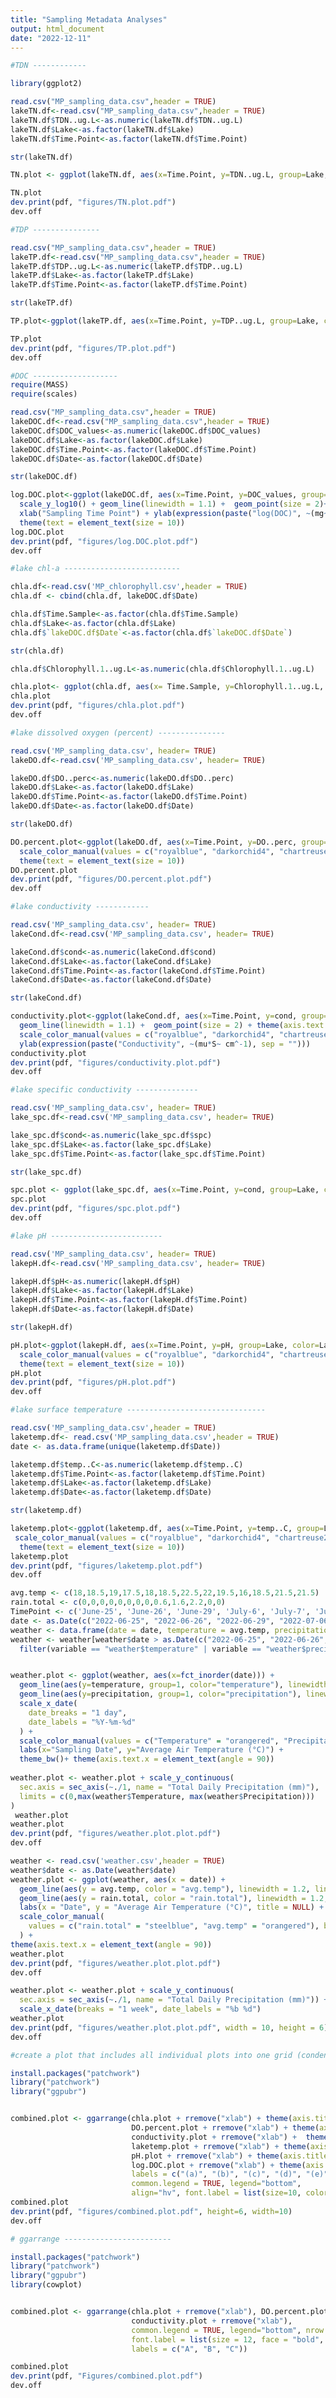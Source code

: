 ```yaml
---
title: "Sampling Metadata Analyses"
output: html_document
date: "2022-12-11"
---
```


```r
#TDN ------------

library(ggplot2)

read.csv("MP_sampling_data.csv",header = TRUE)
lakeTN.df<-read.csv("MP_sampling_data.csv",header = TRUE)
lakeTN.df$TDN..ug.L<-as.numeric(lakeTN.df$TDN..ug.L)
lakeTN.df$Lake<-as.factor(lakeTN.df$Lake)
lakeTN.df$Time.Point<-as.factor(lakeTN.df$Time.Point)

str(lakeTN.df)

TN.plot <- ggplot(lakeTN.df, aes(x=Time.Point, y=TDN..ug.L, group=Lake, color=Lake)) + geom_line() + scale_color_brewer(type = "qual", palette = "Dark2") + xlab("Sampling Time Point") + ylab(expression(paste("TDN", ~(mu*g~L^-1), sep = "")))

TN.plot
dev.print(pdf, "figures/TN.plot.pdf")
dev.off
```
```r
#TDP ---------------

read.csv("MP_sampling_data.csv",header = TRUE)
lakeTP.df<-read.csv("MP_sampling_data.csv",header = TRUE)
lakeTP.df$TDP..ug.L<-as.numeric(lakeTP.df$TDP..ug.L)
lakeTP.df$Lake<-as.factor(lakeTP.df$Lake)
lakeTP.df$Time.Point<-as.factor(lakeTP.df$Time.Point)

str(lakeTP.df)

TP.plot<-ggplot(lakeTP.df, aes(x=Time.Point, y=TDP..ug.L, group=Lake, color=Lake)) + geom_line() + scale_color_brewer(type = "qual", palette = "Dark2") + xlab("Sampling Time Point") + ylab(expression(paste("TDP", ~(mu*g~L^-1), sep = "")))

TP.plot
dev.print(pdf, "figures/TP.plot.pdf")
dev.off
```

```r
#DOC -------------------
require(MASS)
require(scales)

read.csv("MP_sampling_data.csv",header = TRUE)
lakeDOC.df<-read.csv("MP_sampling_data.csv",header = TRUE)
lakeDOC.df$DOC_values<-as.numeric(lakeDOC.df$DOC_values)
lakeDOC.df$Lake<-as.factor(lakeDOC.df$Lake)
lakeDOC.df$Time.Point<-as.factor(lakeDOC.df$Time.Point)
lakeDOC.df$Date<-as.factor(lakeDOC.df$Date)

str(lakeDOC.df)

log.DOC.plot<-ggplot(lakeDOC.df, aes(x=Time.Point, y=DOC_values, group=Lake, color=Lake)) +
  scale_y_log10() + geom_line(linewidth = 1.1) +  geom_point(size = 2)+  scale_color_manual(values = c("royalblue", "darkorchid4", "chartreuse2", "orange2", "violet", "darkgreen")) +
  xlab("Sampling Time Point") + ylab(expression(paste("log(DOC)", ~(mg~L^-1), sep = ""))) +
  theme(text = element_text(size = 10))
log.DOC.plot
dev.print(pdf, "figures/log.DOC.plot.pdf")
dev.off
```



```r
#lake chl-a --------------------------

chla.df<-read.csv('MP_chlorophyll.csv',header = TRUE)
chla.df <- cbind(chla.df, lakeDOC.df$Date)

chla.df$Time.Sample<-as.factor(chla.df$Time.Sample)
chla.df$Lake<-as.factor(chla.df$Lake)
chla.df$`lakeDOC.df$Date`<-as.factor(chla.df$`lakeDOC.df$Date`)

str(chla.df)

chla.df$Chlorophyll.1..ug.L<-as.numeric(chla.df$Chlorophyll.1..ug.L)

chla.plot<- ggplot(chla.df, aes(x= Time.Sample, y=Chlorophyll.1..ug.L, group=Lake, color=Lake)) + geom_line(linewidth = 1.1) +  geom_point(size = 2)+ scale_color_manual(values = c("royalblue", "darkorchid4", "chartreuse2", "orange2", "violet", "darkgreen")) + xlab("Sampling Time Point") + theme(axis.text = element_text(size=7)) +  ylab(expression(paste("Chl-a", ~(mu*g~ L^-1), sep = "")))
chla.plot
dev.print(pdf, "figures/chla.plot.pdf")
dev.off

```


```r
#lake dissolved oxygen (percent) ---------------

read.csv('MP_sampling_data.csv', header= TRUE)
lakeDO.df<-read.csv('MP_sampling_data.csv', header= TRUE)

lakeDO.df$DO..perc<-as.numeric(lakeDO.df$DO..perc)
lakeDO.df$Lake<-as.factor(lakeDO.df$Lake)
lakeDO.df$Time.Point<-as.factor(lakeDO.df$Time.Point)
lakeDO.df$Date<-as.factor(lakeDO.df$Date)

str(lakeDO.df)

DO.percent.plot<-ggplot(lakeDO.df, aes(x=Time.Point, y=DO..perc, group=Lake, color=Lake)) + geom_line(linewidth = 1.1) +  geom_point(size = 2)+ 
  scale_color_manual(values = c("royalblue", "darkorchid4", "chartreuse2", "orange2", "violet", "darkgreen")) + xlab("Sampling Time Point") + ylab("DO (%)") +
  theme(text = element_text(size = 10))
DO.percent.plot
dev.print(pdf, "figures/DO.percent.plot.pdf")
dev.off


```
```r
#lake conductivity ------------

read.csv('MP_sampling_data.csv', header= TRUE)
lakeCond.df<-read.csv('MP_sampling_data.csv', header= TRUE)

lakeCond.df$cond<-as.numeric(lakeCond.df$cond)
lakeCond.df$Lake<-as.factor(lakeCond.df$Lake)
lakeCond.df$Time.Point<-as.factor(lakeCond.df$Time.Point)
lakeCond.df$Date<-as.factor(lakeCond.df$Date)

str(lakeCond.df)

conductivity.plot<-ggplot(lakeCond.df, aes(x=Time.Point, y=cond, group=Lake, color=Lake)) +
  geom_line(linewidth = 1.1) +  geom_point(size = 2) + theme(axis.text.x = element_text(size = 10)) +
  scale_color_manual(values = c("royalblue", "darkorchid4", "chartreuse2", "orange2", "violet", "darkgreen")) + xlab("Sampling Time Point") +
  ylab(expression(paste("Conductivity", ~(mu*S~ cm^-1), sep = "")))
conductivity.plot
dev.print(pdf, "figures/conductivity.plot.pdf")
dev.off
```
```r
#lake specific conductivity --------------

read.csv('MP_sampling_data.csv', header= TRUE)
lake_spc.df<-read.csv('MP_sampling_data.csv', header= TRUE)

lake_spc.df$cond<-as.numeric(lake_spc.df$spc)
lake_spc.df$Lake<-as.factor(lake_spc.df$Lake)
lake_spc.df$Time.Point<-as.factor(lake_spc.df$Time.Point)

str(lake_spc.df)

spc.plot <- ggplot(lake_spc.df, aes(x=Time.Point, y=cond, group=Lake, color=Lake)) + geom_line(linewidth = 1.1) +  geom_point(size = 2)+ scale_color_brewer(type = "qual", palette = "Dark2") + ylab(expression(paste("spc", ~(mu*S~ cm^-1)))) + xlab("Sampling Time Point") + ylab("spc")
spc.plot
dev.print(pdf, "figures/spc.plot.pdf")
dev.off
```

```r
#lake pH -------------------------

read.csv('MP_sampling_data.csv', header= TRUE)
lakepH.df<-read.csv('MP_sampling_data.csv', header= TRUE)

lakepH.df$pH<-as.numeric(lakepH.df$pH)
lakepH.df$Lake<-as.factor(lakepH.df$Lake)
lakepH.df$Time.Point<-as.factor(lakepH.df$Time.Point)
lakepH.df$Date<-as.factor(lakepH.df$Date)

str(lakepH.df)

pH.plot<-ggplot(lakepH.df, aes(x=Time.Point, y=pH, group=Lake, color=Lake)) + geom_line(linewidth = 1.1) +  geom_point(size = 2)+
  scale_color_manual(values = c("royalblue", "darkorchid4", "chartreuse2", "orange2", "violet", "darkgreen")) + xlab("Sampling Time Point") +
  theme(text = element_text(size = 10))
pH.plot
dev.print(pdf, "figures/pH.plot.pdf")
dev.off
```




```r
#lake surface temperature -------------------------------

read.csv('MP_sampling_data.csv',header = TRUE)
laketemp.df<- read.csv('MP_sampling_data.csv',header = TRUE)
date <- as.data.frame(unique(laketemp.df$Date))

laketemp.df$temp..C<-as.numeric(laketemp.df$temp..C)
laketemp.df$Time.Point<-as.factor(laketemp.df$Time.Point)
laketemp.df$Lake<-as.factor(laketemp.df$Lake)
laketemp.df$Date<-as.factor(laketemp.df$Date)

str(laketemp.df)

laketemp.plot<-ggplot(laketemp.df, aes(x=Time.Point, y=temp..C, group=Lake, color=Lake)) + geom_line(linewidth = 1.1) +  geom_point(size = 2)+
 scale_color_manual(values = c("royalblue", "darkorchid4", "chartreuse2", "orange2", "violet", "darkgreen")) + xlab("Sampling Time Point") + ylab("Temperature(°C)") +
  theme(text = element_text(size = 10)) 
laketemp.plot
dev.print(pdf, "figures/laketemp.plot.pdf")
dev.off
```


```r

avg.temp <- c(18,18.5,19,17.5,18,18.5,22.5,22,19.5,16,18.5,21.5,21.5)
rain.total <- c(0,0,0,0,0,0,0,0,0.6,1.6,2.2,0,0)
TimePoint <- c('June-25', 'June-26', 'June-29', 'July-6', 'July-7', 'July-9', 'July-21', 'July-22', 'Aug-4', 'Aug-5', 'Aug-9', 'Aug-21', 'Aug-23')
date <- as.Date(c("2022-06-25", "2022-06-26", "2022-06-29", "2022-07-06", "2022-07-07", "2022-07-09", "2022-07-21", "2022-07-22", "2022-08-04", "2022-08-05", "2022-08-09", "2022-08-21", "2022-08-23"))
weather <- data.frame(date = date, temperature = avg.temp, precipitation = rain.total)
weather <- weather[weather$date > as.Date(c("2022-06-25", "2022-06-26", "2022-06-29", "2022-07-06", "2022-07-07", "2022-07-09", "2022-07-21", "2022-07-22", "2022-08-04", "2022-08-05", "2022-08-09", "2022-08-21", "2022-08-23")), ] %>%
  filter(variable == "weather$temperature" | variable == "weather$precipitation")


weather.plot <- ggplot(weather, aes(x=fct_inorder(date))) +
  geom_line(aes(y=temperature, group=1, color="temperature"), linewidth=1.5) + 
  geom_line(aes(y=precipitation, group=1, color="precipitation"), linewidth=1.5) +
  scale_x_date(
    date_breaks = "1 day",
    date_labels = "%Y-%m-%d"
  ) +
  scale_color_manual(values = c("Temperature" = "orangered", "Precipitation" = "steelblue")) +
  labs(x="Sampling Date", y="Average Air Temperature (°C)") +
  theme_bw()+ theme(axis.text.x = element_text(angle = 90))
  
weather.plot <- weather.plot + scale_y_continuous(
  sec.axis = sec_axis(~./1, name = "Total Daily Precipitation (mm)"),
  limits = c(0,max(weather$Temperature, max(weather$Precipitation)))
)
 weather.plot 
weather.plot
dev.print(pdf, "figures/weather.plot.plot.pdf")
dev.off

weather <- read.csv('weather.csv',header = TRUE)
weather$date <- as.Date(weather$date)
weather.plot <- ggplot(weather, aes(x = date)) +
  geom_line(aes(y = avg.temp, color = "avg.temp"), linewidth = 1.2, linetype = "solid") +
  geom_line(aes(y = rain.total, color = "rain.total"), linewidth = 1.2, linetype = "solid") +
  labs(x = "Date", y = "Average Air Temperature (°C)", title = NULL) + 
  scale_color_manual(
    values = c("rain.total" = "steelblue", "avg.temp" = "orangered"), breaks = c("avg.temp", "rain.total")
  ) +
theme(axis.text.x = element_text(angle = 90))
weather.plot
dev.print(pdf, "figures/weather.plot.plot.pdf")
dev.off

weather.plot <- weather.plot + scale_y_continuous(
  sec.axis = sec_axis(~./1, name = "Total Daily Precipitation (mm)")) +
  scale_x_date(breaks = "1 week", date_labels = "%b %d")
weather.plot
dev.print(pdf, "figures/weather.plot.plot.pdf", width = 10, height = 6)
dev.off

```



```r

#create a plot that includes all individual plots into one grid (condense all above plots into one figure)

install.packages("patchwork")
library("patchwork")
library("ggpubr")


combined.plot <- ggarrange(chla.plot + rremove("xlab") + theme(axis.title.y=element_text(size=8)),
                           DO.percent.plot + rremove("xlab") + theme(axis.title.y=element_text(size=8)),
                           conductivity.plot + rremove("xlab") +  theme(axis.title.y=element_text(size=8)),
                           laketemp.plot + rremove("xlab") + theme(axis.title.y=element_text(size=8)),
                           pH.plot + rremove("xlab") + theme(axis.title.y=element_text(size=8)), 
                           log.DOC.plot + rremove("xlab") + theme(axis.title.y=element_text(size=8)),
                           labels = c("(a)", "(b)", "(c)", "(d)", "(e)", "(f)"), nrow = 2, ncol = 3,
                           common.legend = TRUE, legend="bottom",
                           align="hv", font.label = list(size=10, color="black", family=NULL, position = "top"))
combined.plot
dev.print(pdf, "figures/combined.plot.pdf", height=6, width=10)
dev.off


```

```r
# ggarrange ------------------------

install.packages("patchwork")
library("patchwork")
library("ggpubr")
library(cowplot)


combined.plot <- ggarrange(chla.plot + rremove("xlab"), DO.percent.plot + rremove("xlab"), 
                           conductivity.plot + rremove("xlab"),
                           common.legend = TRUE, legend="bottom", nrow = 2, ncol = 2, vjust = 2, 
                           font.label = list(size = 12, face = "bold", color ="black"), 
                           labels = c("A", "B", "C"))

combined.plot
dev.print(pdf, "Figures/combined.plot.pdf")
dev.off
```


